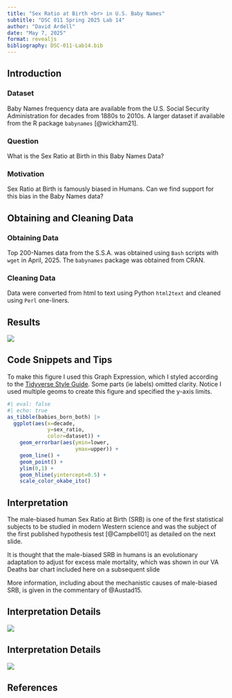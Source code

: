 ```yaml
---
title: "Sex Ratio at Birth <br> in U.S. Baby Names"
subtitle: "DSC 011 Spring 2025 Lab 14"
author: "David Ardell"
date: "May 7, 2025"
format: revealjs
bibliography: DSC-011-Lab14.bib
---
```


## Introduction 

### Dataset

Baby Names frequency data are available from the U.S. Social Security Administration for decades from 1880s to 2010s. A larger dataset if available from the R package `babynames` [@wickham21].

### Question

What is the Sex Ratio at Birth in this Baby Names Data?

### Motivation

Sex Ratio at Birth is famously biased in Humans. Can we find support for this bias in the Baby Names data?

## Obtaining and Cleaning Data

### Obtaining Data

Top 200-Names data from the S.S.A. was obtained using `Bash` scripts  with `wget` in April, 2025. The `babynames` package was obtained from CRAN.

### Cleaning Data

Data were converted from html to text using Python `html2text` and cleaned using `Perl` one-liners. 

## Results

![](SRB.png)

## Code Snippets and Tips

To make this figure I used this Graph Expression, which I styled according to the [Tidyverse Style Guide](https://style.tidyverse.org). Some parts (ie labels) omitted clarity. Notice I used multiple geoms to create this figure and specified the y-axis limits. 

```r
#| eval: false
#| echo: true
as_tibble(babies_born_both) |> 
  ggplot(aes(x=decade,
             y=sex_ratio,
             color=dataset)) +
    geom_errorbar(aes(ymin=lower,
                      ymax=upper)) + 
    geom_line() + 
    geom_point() + 
    ylim(0,1) + 
    geom_hline(yintercept=0.5) + 
    scale_color_okabe_ito()
```

## Interpretation

The male-biased human Sex Ratio at Birth (SRB) is one of the first statistical subjects to be studied in modern Western science and was the subject of the first published hypothesis test [@Campbell01] as detailed on the next slide.

It is thought that the male-biased SRB in humans is an evolutionary adaptation to adjust for excess male mortality, which was shown in our VA Deaths bar chart included here on a subsequent slide 

More information, including about the mechanistic causes of male-biased SRB, is given in the commentary of @Austad15.

## Interpretation Details

![](interpretation.png)

## Interpretation Details

![](VADeaths.png)


## References
